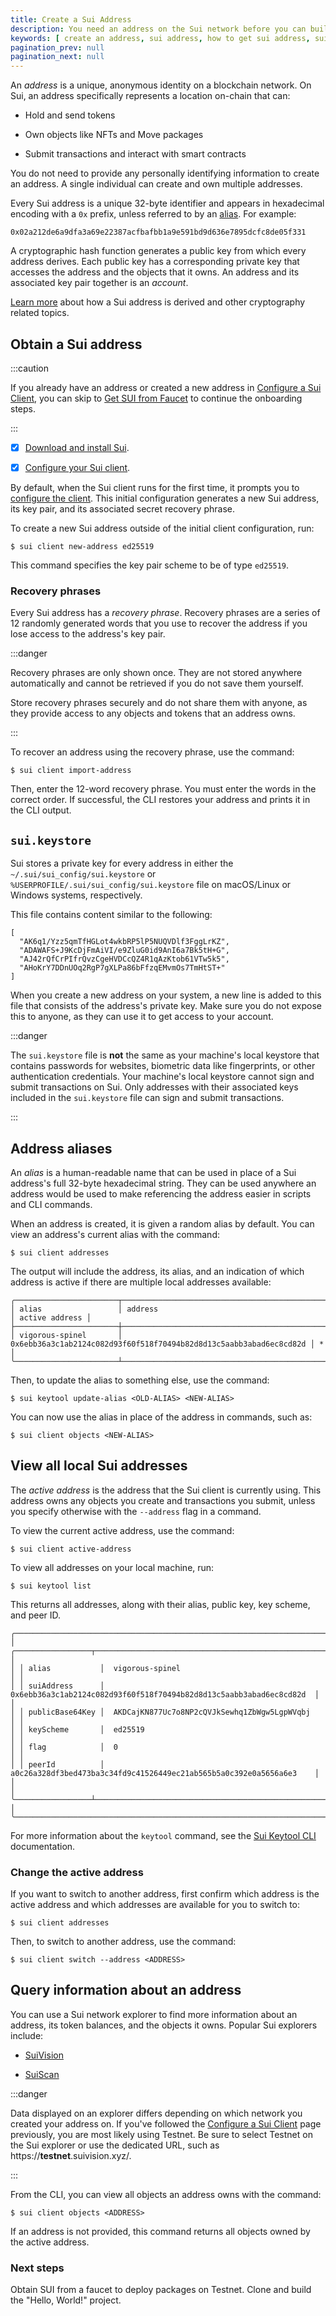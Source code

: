 ```yaml
---
title: Create a Sui Address
description: You need an address on the Sui network before you can build packages and own objects.
keywords: [ create an address, sui address, how to get sui address, sui wallets, slush, suiet, glass wallet, martian extension, surf wallet, private keys ]
pagination_prev: null
pagination_next: null
---
```


An _address_ is a unique, anonymous identity on a blockchain network. On Sui, an address specifically represents a location on-chain that can:

- Hold and send tokens 

- Own objects like NFTs and Move packages

- Submit transactions and interact with smart contracts

You do not need to provide any personally identifying information to create an address. A single individual can create and own multiple addresses. 

Every Sui address is a unique 32-byte identifier and appears in hexadecimal encoding with a `0x` prefix, unless referred to by an [alias](#address-aliases). For example:

```
0x02a212de6a9dfa3a69e22387acfbafbb1a9e591bd9d636e7895dcfc8de05f331
```

A cryptographic hash function generates a public key from which every address derives. Each public key has a corresponding private key that accesses the address and the objects that it owns. An address and its associated key pair together is an _account_. 

[Learn more](/concepts/cryptography/transaction-auth/keys-addresses.mdx) about how a Sui address is derived and other cryptography related topics.

## Obtain a Sui address 

:::caution 

If you already have an address or created a new address in [Configure a Sui Client](/guides/developer/getting-started/configure-sui-client.mdx), you can skip to [Get SUI from Faucet](/guides/developer/getting-started/get-coins.mdx) to continue the onboarding steps.

:::

<Tabs className="tabsHeadingCentered--small">
<TabItem value="prereq" label="Prerequisites">

- [x] [Download and install Sui](/guides/developer/getting-started/sui-install.mdx).

- [x] [Configure your Sui client](/guides/developer/getting-started/configure-sui-client.mdx).

</TabItem>
</Tabs>

By default, when the Sui client runs for the first time, it prompts you to [configure the client](/guides/developer/getting-started/configure-sui-client.mdx). This initial configuration generates a new Sui address, its key pair, and its associated secret recovery phrase. 

To create a new Sui address outside of the initial client configuration, run:

```
$ sui client new-address ed25519
```

This command specifies the key pair scheme to be of type `ed25519`.

<ImportContent source="crypto-schemes.mdx" mode="snippet" />

### Recovery phrases

Every Sui address has a _recovery phrase_. Recovery phrases are a series of 12 randomly generated words that you use to recover the address if you lose access to the address's key pair. 

:::danger

Recovery phrases are only shown once. They are not stored anywhere automatically and cannot be retrieved if you do not save them yourself.

Store recovery phrases securely and do not share them with anyone, as they provide access to any objects and tokens that an address owns.

:::

To recover an address using the recovery phrase, use the command:

```
$ sui client import-address
```

Then, enter the 12-word recovery phrase. You must enter the words in the correct order. If successful, the CLI restores your address and prints it in the CLI output.

## `sui.keystore`

Sui stores a private key for every address in either the  `~/.sui/sui_config/sui.keystore` or `%USERPROFILE/.sui/sui_config/sui.keystore` file on macOS/Linux or Windows systems, respectively.

This file contains content similar to the following:

```
[
  "AK6q1/Yzz5qmTfHGLot4wkbRP5lP5NUQVDlf3FggLrKZ",
  "ADAWAFS+J9KcDjFmAiVI/e9ZluG0id9AnI6a7Bk5tH+G",
  "AJ42rQfCrPIfrQvzCgeHVDCcQZ4R1qAzKtob61VTw5k5",
  "AHoKrY7DDnUOq2RgP7gXLPa86bFfzqEMvmOs7TmHtST+"
]
```

When you create a new address on your system, a new line is added to this file that consists of the address's private key. Make sure you do not expose this to anyone, as they can use it to get access to your account.

:::danger 

The `sui.keystore` file is **not** the same as your machine's local keystore that contains passwords for websites, biometric data like fingerprints, or other authentication credentials. Your machine's local keystore cannot sign and submit transactions on Sui. Only addresses with their associated keys included in the `sui.keystore` file can sign and submit transactions.

:::

## Address aliases 

An _alias_ is a human-readable name that can be used in place of a Sui address's full 32-byte hexadecimal string. They can be used anywhere an address would be used to make referencing the address easier in scripts and CLI commands. 

When an address is created, it is given a random alias by default. You can view an address's current alias with the command:

```
$ sui client addresses
```

The output will include the address, its alias, and an indication of which address is active if there are multiple local addresses available:

```
╭───────────────────────┬────────────────────────────────────────────────────────────────────┬────────────────╮
│ alias                 │ address                                                            │ active address │
├───────────────────────┼────────────────────────────────────────────────────────────────────┼────────────────┤
│ vigorous-spinel       │ 0x6ebb36a3c1ab2124c082d93f60f518f70494b82d8d13c5aabb3abad6ec8cd82d │ *              │
╰───────────────────────┴────────────────────────────────────────────────────────────────────┴────────────────╯
```

Then, to update the alias to something else, use the command:

```
$ sui keytool update-alias <OLD-ALIAS> <NEW-ALIAS>
```

You can now use the alias in place of the address in commands, such as:

```
$ sui client objects <NEW-ALIAS>
```

## View all local Sui addresses

The _active address_ is the address that the Sui client is currently using. This address owns any objects you create and transactions you submit, unless you specify otherwise with the `--address` flag in a command. 

To view the current active address, use the command:

```
$ sui client active-address
```

To view all addresses on your local machine, run:

```
$ sui keytool list
```

This returns all addresses, along with their alias, public key, key scheme, and peer ID. 

```
╭────────────────────────────────────────────────────────────────────────────────────────────╮
│ ╭─────────────────┬──────────────────────────────────────────────────────────────────────╮ │
│ │ alias           │  vigorous-spinel                                                     │ │
│ │ suiAddress      │  0x6ebb36a3c1ab2124c082d93f60f518f70494b82d8d13c5aabb3abad6ec8cd82d  │ │
│ │ publicBase64Key │  AKDCajKN877Uc7o8NP2cQVJkSewhq1ZbWgw5LgpWVqbj                        │ │
│ │ keyScheme       │  ed25519                                                             │ │
│ │ flag            │  0                                                                   │ │
│ │ peerId          │  a0c26a328df3bed473ba3c34fd9c41526449ec21ab565b5a0c392e0a5656a6e3    │ │
│ ╰─────────────────┴──────────────────────────────────────────────────────────────────────╯ │
╰────────────────────────────────────────────────────────────────────────────────────────────╯
```

For more information about the `keytool` command, see the [Sui Keytool CLI](/references/cli/keytool.mdx) documentation.

### Change the active address 

If you want to switch to another address, first confirm which address is the active address and which addresses are available for you to switch to:

```
$ sui client addresses
```

Then, to switch to another address, use the command:

```
$ sui client switch --address <ADDRESS>
```

## Query information about an address 

You can use a Sui network explorer to find more information about an address, its token balances, and the objects it owns. Popular Sui explorers include:

- [SuiVision](https://suivision.xyz/)

- [SuiScan](https://suiscan.xyz/mainnet/accounts)

:::danger

Data displayed on an explorer differs depending on which network you created your address on. If you've followed the [Configure a Sui Client](/guides/developer/getting-started/configure-sui-client.mdx) page previously, you are most likely using Testnet. Be sure to select Testnet on the Sui explorer or use the dedicated URL, such as https://**testnet**.suivision.xyz/.

:::

From the CLI, you can view all objects an address owns with the command:

```
$ sui client objects <ADDRESS>
```

If an address is not provided, this command returns all objects owned by the active address.

<div className="next-steps-module">
  <div className="next-steps-header">
    <h3>Next steps</h3>
  </div>
  <div className="next-steps-grid">
    <Card className="plausible-event-name=address+faucet+button"
      title="Get SUI from Faucet" 
      href="/guides/developer/getting-started/get-coins"
    >
      Obtain SUI from a faucet to deploy packages on Testnet.
    </Card>
        <Card className="plausible-event-name=address+hello+button"
      title="Hello, World!" 
      href="/guides/developer/getting-started/hello-world"
    >
      Clone and build the "Hello, World!" project.
    </Card>
  </div>
</div>
